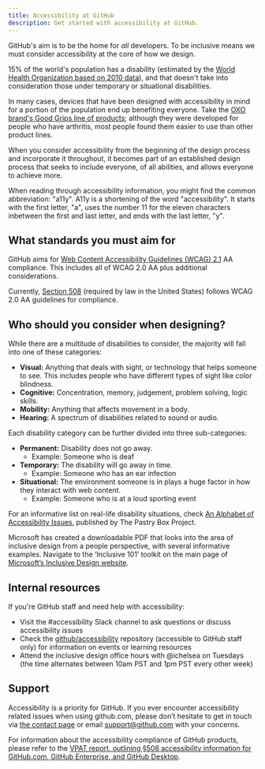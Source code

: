 ```yaml
---
title: Accessibility at GitHub
description: Get started with accessibility at GitHub.
---
```


GitHub's aim is to be the home for _all_ developers. To be inclusive means we must consider accessibility at the core of how we design.

15% of the world's population has a disability (estimated by the [World Health Organization based on 2010 data](https://www.who.int/disabilities/world_report/2011/report/en/)), and that doesn't take into consideration those under temporary or situational disabilities.

In many cases, devices that have been designed with accessibility in mind for a portion of the population end up benefiting everyone. Take the [OXO brand's Good Grips line of products](https://www.oxo.com/blog/behind-the-scenes/behind-design-oxos-iconic-good-grips-handles/); although they were developed for people who have arthritis, most people found them easier to use than other product lines.

When you consider accessibility from the beginning of the design process and incorporate it throughout, it becomes part of an established design process that seeks to include everyone, of all abilities, and allows everyone to achieve more.

<Note>
  When reading through accessibility information, you might find the common abbreviation: "a11y". A11y is a shortening
  of the word "accessibility". It starts with the first letter, "a", uses the number 11 for the eleven characters
  inbetween the first and last letter, and ends with the last letter, "y".
</Note>

## What standards you must aim for

GitHub aims for [Web Content Accessibility Guidelines (WCAG) 2.1](https://www.w3.org/TR/WCAG21/) AA compliance. This includes all of WCAG 2.0 AA plus additional considerations.

Currently, [Section 508](https://www.access-board.gov/guidelines-and-standards/communications-and-it/about-the-ict-refresh/overview-of-the-final-rule) (required by law in the United States) follows WCAG 2.0 AA guidelines for compliance.

## Who should you consider when designing?

While there are a multitude of disabilities to consider, the majority will fall into one of these categories:

- **Visual:** Anything that deals with sight, or technology that helps someone to see. This includes people who have different types of sight like color blindness.
- **Cognitive:** Concentration, memory, judgement, problem solving, logic skills.
- **Mobility:** Anything that affects movement in a body.
- **Hearing:** A spectrum of disabilities related to sound or audio.

Each disability category can be further divided into three sub-categories:

- **Permanent:** Disability does not go away.
  - Example: Someone who is deaf
- **Temporary:** The disability will go away in time.
  - Example: Someone who has an ear infection
- **Situational:** The environment someone is in plays a huge factor in how they interact with web content.
  - Example: Someone who is at a loud sporting event

For an informative list on real-life disability situations, check [An Alphabet of Accessibility Issues](https://the-pastry-box-project.net/anne-gibson/2014-july-31), published by The Pastry Box Project.

Microsoft has created a downloadable PDF that looks into the area of inclusive design from a people perspective, with several informative examples. Navigate to the ‘Inclusive 101’ toolkit on the main page of [Microsoft’s Inclusive Design website](https://www.microsoft.com/design/inclusive/).

## Internal resources

If you're GitHub staff and need help with accessibility:

- Visit the #accessibility Slack channel to ask questions or discuss accessibility issues
- Check the [github/accessibility](https://github.com/github/accessibility) repository (accessible to GitHub staff only) for information on events or learning resources
- Attend the inclusive design office hours with @ichelsea on Tuesdays (the time alternates between 10am PST and 1pm PST every other week)

## Support

Accessibility is a priority for GitHub. If you ever encounter accessibility related issues when using github.com, please don’t hesitate to get in touch via [the contact page](https://support.github.com/contact) or email [support@github.com](mailto:support@github.com) with your concerns.

For information about the accessibility compliance of GitHub products, please refer to the [VPAT report, outlining §508 accessibility information for GitHub.com, GitHub Enterprise, and GitHub Desktop](https://government.github.com/accessibility/).
